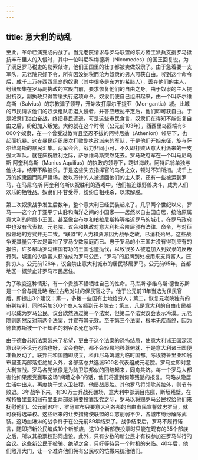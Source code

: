 ```yaml
---
---
---
```

title: 意大利的动乱
---




至此，革命已演变成内战了。当元老院请求与罗马联盟的东方诸王派兵支援罗马抵抗辛布里人的入侵时，其中一位叫尼科梅德斯（Nicomedes）的国王回复说，为了满足罗马税吏的勒索敲诈，他们王国里的壮丁都被卖做奴隶了。由于急着要一支军队，元老院只好下令，所有因没纳税而沦为奴隶的男人可获自由。听到这个命令后，成千上万在西西里岛的奴隶（其中很多是东方的希腊人），丢弃他们的主人，纷纷聚集在罗马副执政的宫殿门前，要求恢复他们的自由之身。由于奴隶的主人提出抗议，副执政只得暂缓执行这项命令。奴隶们便自己组织起来，由一个叫萨尔维乌斯（Salvius）的宗教骗子领导，开始攻打摩尔干提亚（Mor-gantia）城。此城的市民请求他们的奴隶组队击退入侵者，并答应叛乱平定后，他们即可获自由。于是奴隶们浴血奋战，终把暴民逐退。可是这些市民食言，奴隶们在得知不能恢复自由之后，纷纷加入叛党。大约就在这个时候（公元前103年），西西里岛西端有6 000个奴隶，在一个曾受过教育且坚忍不拔的阿特尼翁（Athenion）领导下，也起而抗暴。这支暴民组织屡次打败副执政派来的军队，于是他们开始东征，旋与萨尔维乌斯的暴民汇集。两军会合，战力非同小可，不久即打败从意大利派来的一支强大军队。就在庆祝胜利之际，萨尔维乌斯突然死去。罗马政府军在一个叫马尼乌斯·阿奎利乌斯（Manius Aquilius）的执政的领导下，跨过海峡。阿特尼翁单独与他决斗，结果不敌被杀。于是这些失去指挥官的乌合之众，顿时不知所措。成千上万的奴隶因而陈尸疆场，数以万计的人被遣回他们的主人家，还有一些被运到罗马，在马尼乌斯·阿奎利乌斯庆祝胜利的游戏中，他们被迫跟野兽决斗，成为人们欢乐的牺牲品。奴隶们不甘受辱，纷纷自相残杀，以求解脱。

第二次奴隶战争发生后数年，整个意大利已经武装起来了。几乎两个世纪以来，罗马——这个介于亚平宁山脉和海洋之间的小国家——居然以自主国自居，统治原属意大利的附属小王国。甚至像台布尔和柏拉尼斯特等接近罗马的城市，在罗马政府中也没有代表权。元老院、议会和执政对意大利社会阶层颁布法律、命令，与对征服领地的方式并无二致。“联盟”的人力和资源因为战争之故，已消耗殆尽。这些战争充其量只不过是富裕了罗马少数家庭而已。忠于罗马的小王国并没有得到应有的报偿，许多帮助罗马建国有功的王国也遭挞伐，以致很多人被迫加入到奴隶的反叛行列。城里的少数富人获准成为罗马公民，“罗马”的招牌到处被用来支持富人，压抑穷人。公元前126年，议会禁止意大利城市的居民移居罗马。公元前95年，首都地区一概禁止非罗马市民居住。

为了改变这种情形，有一个贵族不惜牺牲自己的性命。马库斯·李维乌斯·德鲁苏斯是一个曾与提比略·格拉古敌对过的保民官之子。他于公元前11年当选为保民官后，即提出3个建议：第一，多拨一些国有土地给穷人；第二，恢复元老院独有的审判权利，同时另加300个商人名额到元老院去；第三，凡是意大利的自由市民都可以成为罗马公民。议会欣然通过第一个法案，但第二个法案议会表示冷漠。元老院则断然反对前两个法案，并宣布其无效。至于第三个法案，根本无疾而终，因为德鲁苏斯被一个不知名的刺客杀死在家中。

由于德鲁苏斯法案带来了希望，更由于这个法案的恐怖结局，使意大利诸王国深深意识到不论元老院也好，议会也好，都不会轻易地移尊俯就，于是意大利诸王国便准备反动了。联邦共和国随即成立，科菲尼乌姆城为临时国都。除埃特鲁里亚和翁布里亚两部落拒绝加入外，各部落总共选派500名代表组成元老院。罗马立即对意大利宣战。罗马各党派像是为防卫联邦似的团结起来，同舟共济。每一个罗马人都害怕如果叛党赢取这场“阋墙之争”的话，他们将遭到何等残酷的报复。马略从隐居生活中出来，再度执干戈以卫社稷，他屡战屡胜。其他罗马将领除苏拉外，则节节败退。3年战争下来，有30万士兵战死疆场，意大利中部满目疮痍，断垣残壁。在埃特鲁里亚和翁布里亚两部落将要投靠叛党之际，罗马以将赐罗马公民权给他们来抚慰他们。公元前90年，罗马宣布只要意大利各邦的自由市民宣誓效忠罗马，就可获得选举权。这些迟来的让步措施使联盟的斗志削弱不少，各城市纷纷解除武装。这场血淋淋的战争终于在公元前89年结束了。战争结束后，罗马不履行诺言，随即把新公民编成10个新部族，这10个新部族投票时只能在现有的35个部族之后，所以其投票权形同虚设。此外，只有少数的新公民才有权参加在罗马举行的会议。这些新公民于被骗、绝望之余，只好等待另一个时机的来临。40年后，他们敞开大门，让一个准许他们拥有公民权的恺撒来统治他们。